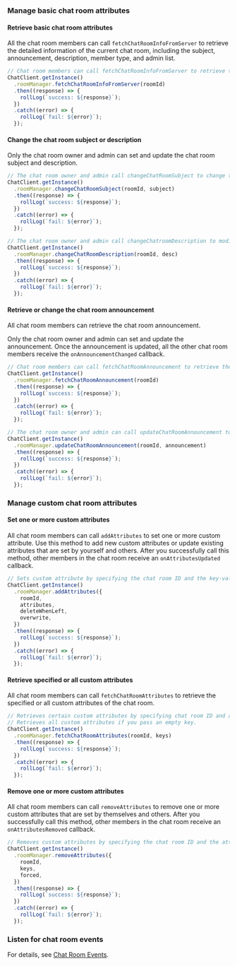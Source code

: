 <PlatformWrapper platform="react-native">

### Manage basic chat room attributes

#### Retrieve basic chat room attributes

All the chat room members can call `fetchChatRoomInfoFromServer` to retrieve the detailed information of the current chat room, including the subject, announcement, description, member type, and admin list.

```typescript
// Chat room members can call fetchChatRoomInfoFromServer to retrieve the basic attributes of the chat room.
ChatClient.getInstance()
  .roomManager.fetchChatRoomInfoFromServer(roomId)
  .then((response) => {
    rollLog(`success: ${response}`);
  })
  .catch((error) => {
    rollLog(`fail: ${error}`);
  });
```

#### Change the chat room subject or description

Only the chat room owner and admin can set and update the chat room subject and description.

```typescript
// The chat room owner and admin call changeChatRoomSubject to change the chat room subject.
ChatClient.getInstance()
  .roomManager.changeChatRoomSubject(roomId, subject)
  .then((response) => {
    rollLog(`success: ${response}`);
  })
  .catch((error) => {
    rollLog(`fail: ${error}`);
  });

// The chat room owner and admin call changeChatroomDescription to modify the chat room description.
ChatClient.getInstance()
  .roomManager.changeChatRoomDescription(roomId, desc)
  .then((response) => {
    rollLog(`success: ${response}`);
  })
  .catch((error) => {
    rollLog(`fail: ${error}`);
  });
```

#### Retrieve or change the chat room announcement

All chat room members can retrieve the chat room announcement.

Only the chat room owner and admin can set and update the announcement. Once the announcement is updated, all the other chat room members receive the `onAnnouncementChanged` callback.

```typescript
// Chat room members can call fetchChatRoomAnnouncement to retrieve the chat room announcement.
ChatClient.getInstance()
  .roomManager.fetchChatRoomAnnouncement(roomId)
  .then((response) => {
    rollLog(`success: ${response}`);
  })
  .catch((error) => {
    rollLog(`fail: ${error}`);
  });

// The chat room owner and admin can call updateChatRoomAnnouncement to set or update the chat room announcement.
ChatClient.getInstance()
  .roomManager.updateChatRoomAnnouncement(roomId, announcement)
  .then((response) => {
    rollLog(`success: ${response}`);
  })
  .catch((error) => {
    rollLog(`fail: ${error}`);
  });
```

### Manage custom chat room attributes

#### Set one or more custom attributes

All chat room members can call `addAttributes` to set one or more custom attribute. Use this method to add new custom attributes or update existing attributes that are set by yourself and others. After you successfully call this method, other members in the chat room receive an `onAttributesUpdated` callback.

```typescript
// Sets custom attribute by specifying the chat room ID and the key-value maps of the attributes.
ChatClient.getInstance()
  .roomManager.addAttributes({
    roomId,
    attributes,
    deleteWhenLeft,
    overwrite,
  })
  .then((response) => {
    rollLog(`success: ${response}`);
  })
  .catch((error) => {
    rollLog(`fail: ${error}`);
  });
```

#### Retrieve specified or all custom attributes

All chat room members can call `fetchChatRoomAttributes` to retrieve the specified or all custom attributes of the chat room.

```typescript
// Retrieves certain custom attributes by specifying chat room ID and attribute keys.
// Retrieves all custom attributes if you pass an empty key.
ChatClient.getInstance()
  .roomManager.fetchChatRoomAttributes(roomId, keys)
  .then((response) => {
    rollLog(`success: ${response}`);
  })
  .catch((error) => {
    rollLog(`fail: ${error}`);
  });
```

#### Remove one or more custom attributes

All chat room members can call `removeAttributes` to remove one or more custom attributes that are set by themselves and others. After you successfully call this method, other members in the chat room receive an `onAttributesRemoved` callback.

```typescript
// Removes custom attributes by specifying the chat room ID and the attribute key list.
ChatClient.getInstance()
  .roomManager.removeAttributes({
    roomId,
    keys,
    forced,
  })
  .then((response) => {
    rollLog(`success: ${response}`);
  })
  .catch((error) => {
    rollLog(`fail: ${error}`);
  });
```

### Listen for chat room events

For details, see [Chat Room Events](manage-chatrooms#listen-for-chat-room-events).

</PlatformWrapper>